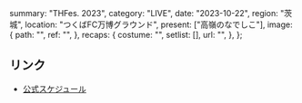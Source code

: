   summary: "THFes. 2023",
  category: "LIVE",
  date: "2023-10-22",
  region: "茨城",
  location: "つくばFC万博グラウンド",
  present: ["高嶺のなでしこ"],
  image: {
    path: "",
    ref: "",
  },
  recaps: {
    costume: "",
    setlist: [],
    url: "",
  },
};

## リンク

- [公式スケジュール](https://takanenonadeshiko.jp/?p=1390)
